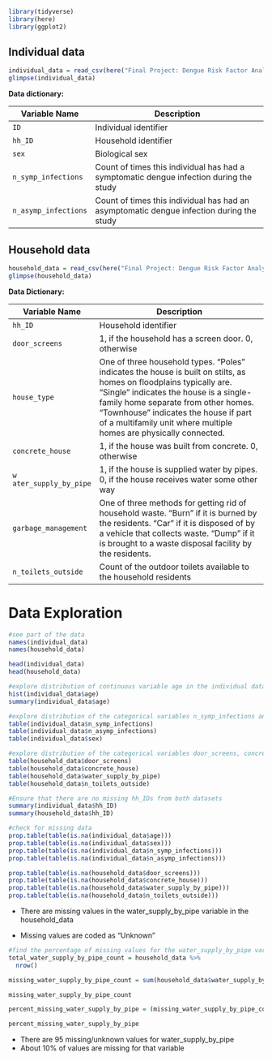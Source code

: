 ```r
library(tidyverse)
library(here)
library(ggplot2)
```

## Individual data

```r
individual_data = read_csv(here("Final Project: Dengue Risk Factor Analysis","Data","Raw Data","dengue_individual_data.csv"))
glimpse(individual_data)

```

**Data dictionary:**

| Variable Name        | Description                                                                              |
|------------------|------------------------------------------------------|
| `ID`                 | Individual identifier                                                                    |
| `hh_ID`              | Household identifier                                                                     |
| `sex`                | Biological sex                                                                           |
| `n_symp_infections`  | Count of times this individual has had a symptomatic dengue infection during the study   |
| `n_asymp_infections` | Count of times this individual has had an asymptomatic dengue infection during the study |

## Household data

```r
household_data = read_csv(here("Final Project: Dengue Risk Factor Analysis","Data","Raw Data","dengue_household_data.csv"))
glimpse(household_data)
```

**Data Dictionary:**

| Variable Name           | Description                                                                                                                                                                                                                                                                                                       |
|----------------|--------------------------------------------------------|
| `hh_ID`                 | Household identifier                                                                                                                                                                                                                                                                                              |
| `door_screens`          | 1, if the household has a screen door. 0, otherwise                                                                                                                                                                                                                                                               |
| `house_type`            | One of three household types. "Poles" indicates the house is built on stilts, as homes on floodplains typically are. "Single" indicates the house is a single-family home separate from other homes. "Townhouse" indicates the house if part of a multifamily unit where multiple homes are physically connected. |
| `concrete_house`        | 1, if the house was built from concrete. 0, otherwise                                                                                                                                                                                                                                                             |
| `w ater_supply_by_pipe` | 1, if the house is supplied water by pipes. 0, if the house receives water some other way                                                                                                                                                                                                                         |
| `garbage_management`    | One of three methods for getting rid of household waste. "Burn" if it is burned by the residents. "Car" if it is disposed of by a vehicle that collects waste. "Dump" if it is brought to a waste disposal facility by the residents.                                                                             |
| `n_toilets_outside`     | Count of the outdoor toilets available to the household residents                                                                                                                                                                                                                                                 |

# Data Exploration

```r
#see part of the data
names(individual_data)
names(household_data)

head(individual_data)
head(household_data)

#explore distribution of continuous variable age in the individual dataset
hist(individual_data$age)
summary(individual_data$age)

#explore distribution of the categorical variables n_symp_infections and n_asymp_infections in the individual dataset
table(individual_data$n_symp_infections)
table(individual_data$n_asymp_infections)
table(individual_data$sex)

#explore distribution of the categorical variables door_screens, concrete_house, water_supply_by_pipe, and n_toilets_outside in the individual dataset
table(household_data$door_screens)
table(household_data$concrete_house)
table(household_data$water_supply_by_pipe)
table(household_data$n_toilets_outside)

#Ensure that there are no missing hh_IDs from both datasets
summary(individual_data$hh_ID)
summary(household_data$hh_ID)

#check for missing data
prop.table(table(is.na(individual_data$age)))
prop.table(table(is.na(individual_data$sex)))
prop.table(table(is.na(individual_data$n_symp_infections)))
prop.table(table(is.na(individual_data$n_asymp_infections)))

prop.table(table(is.na(household_data$door_screens)))
prop.table(table(is.na(household_data$concrete_house)))
prop.table(table(is.na(household_data$water_supply_by_pipe)))
prop.table(table(is.na(household_data$n_toilets_outside)))
```

-   There are missing values in the water_supply_by_pipe variable in the household_data

-   Missing values are coded as "Unknown"

```r
#find the percentage of missing values for the water_supply_by_pipe variable in household_data
total_water_supply_by_pipe_count = household_data %>% 
  nrow()

missing_water_supply_by_pipe_count = sum(household_data$water_supply_by_pipe == "Unknown")

missing_water_supply_by_pipe_count

percent_missing_water_supply_by_pipe = (missing_water_supply_by_pipe_count / total_water_supply_by_pipe_count) *100

percent_missing_water_supply_by_pipe
```

-   There are 95 missing/unknown values for water_supply_by_pipe
-   About 10% of values are missing for that variable
